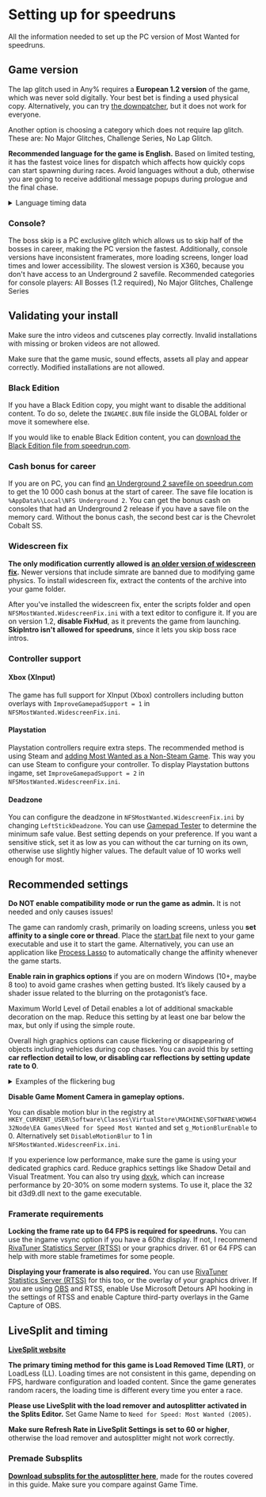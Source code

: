 # Setting up for speedruns

All the information needed to set up the PC version of Most Wanted for speedruns.

## Game version

The lap glitch used in Any% requires a **European 1.2 version** of the game, which was never sold digitally. Your best bet is finding a used physical copy. Alternatively, you can try [the downpatcher](https://www.speedrun.com/nfsmw05/resources/n2lck), but it does not work for everyone.

Another option is choosing a category which does not require lap glitch. These are: No Major Glitches, Challenge Series, No Lap Glitch. 

**Recommended language for the game is English.** Based on limited testing, it has the fastest voice lines for dispatch which affects how quickly cops can start spawning during races. Avoid languages without a dub, otherwise you are going to receive additional message popups during prologue and the final chase.

<details>

<summary>Language timing data</summary>

![Sheet with timing data comparing all dubbed languages](./img/mw-langtest.png)

</details>

### Console?

The boss skip is a PC exclusive glitch which allows us to skip half of the bosses in career, making the PC version the fastest. Additionally, console versions have inconsistent framerates, more loading screens, longer load times and lower accessibility. The slowest version is X360, because you don't have access to an Underground 2 savefile. Recommended categories for console players: All Bosses (1.2 required), No Major Glitches, Challenge Series

## Validating your install

Make sure the intro videos and cutscenes play correctly. Invalid installations with missing or broken videos are not allowed.

Make sure that the game music, sound effects, assets all play and appear correctly. Modified installations are not allowed.

### Black Edition

If you have a Black Edition copy, you might want to disable the additional content. To do so, delete the `INGAMEC.BUN` file inside the GLOBAL folder or move it somewhere else.

If you would like to enable Black Edition content, you can [download the Black Edition file from speedrun.com](https://www.speedrun.com/nfsmw05/resources/cngqz).

### Cash bonus for career

If you are on PC, you can find [an Underground 2 savefile on speedrun.com](https://www.speedrun.com/resourceasset/etuj9) to get the 10 000 cash bonus at the start of career. The save file location is `%AppData%\Local\NFS Underground 2`. You can get the bonus cash on consoles that had an Underground 2 release if you have a save file on the memory card. Without the bonus cash, the second best car is the Chevrolet Cobalt SS.

### Widescreen fix

**The only modification currently allowed is [an older version of widescreen fix](https://www.speedrun.com/nfsmw05/resources/wpwzz).** Newer versions that include simrate are banned due to modifying game physics. To install widescreen fix, extract the contents of the archive into your game folder.

After you've installed the widescreen fix, enter the scripts folder and open `NFSMostWanted.WidescreenFix.ini` with a text editor to configure it. If you are on version 1.2, **disable FixHud**, as it prevents the game from launching. **SkipIntro isn't allowed for speedruns**, since it lets you skip boss race intros.

### Controller support

#### Xbox (XInput)

The game has full support for XInput (Xbox) controllers including button overlays with `ImproveGamepadSupport = 1` in `NFSMostWanted.WidescreenFix.ini`.

#### Playstation

Playstation controllers require extra steps. The recommended method is using Steam and [adding Most Wanted as a Non-Steam Game](https://help.steampowered.com/en/faqs/view/4B8B-9697-2338-40EC). This way you can use Steam to configure your controller. To display Playstation buttons ingame, set `ImproveGamepadSupport = 2` in `NFSMostWanted.WidescreenFix.ini`.

#### Deadzone

You can configure the deadzone in `NFSMostWanted.WidescreenFix.ini` by changing `LeftStickDeadzone`. You can use [Gamepad Tester](https://hardwaretester.com/gamepad) to determine the minimum safe value. Best setting depends on your preference. If you want a sensitive stick, set it as low as you can without the car turning on its own, otherwise use slightly higher values. The default value of 10 works well enough for most.

## Recommended settings

**Do NOT enable compatibility mode or run the game as admin.** It is not needed and only causes issues!

The game can randomly crash, primarily on loading screens, unless you **set affinity to a single core or thread**. Place the [start.bat](https://drive.google.com/file/d/1Jco9bZlcY7VSZjDgInc_F56etrgPNqVY) file next to your game executable and use it to start the game. Alternatively, you can use an application like [Process Lasso](https://bitsum.com/) to automatically change the affinity whenever the game starts.

**Enable rain in graphics options** if you are on modern Windows (10+, maybe 8 too) to avoid game crashes when getting busted. It’s likely caused by a shader issue related to the blurring on the protagonist’s face.

Maximum World Level of Detail enables a lot of additional smackable decoration on the map. Reduce this setting by at least one bar below the max, but only if using the simple route.

Overall high graphics options can cause flickering or disappearing of objects including vehicles during cop chases. You can avoid this by setting **car reflection detail to low, or disabling car reflections by setting update rate to 0**.


<details>
<summary>Examples of the flickering bug</summary>
<Tabs>
    <TabItem value="clip1" label="Clip 1">
<div class="container-169">
<iframe class="responsive-iframe" src="https://www.youtube.com/embed/do80SIT9BZY?si=so-oncPDSqG4f8NU&amp;clip=Ugkxjn5WTOnZK8v311N-t5etCR8NUch8BNtI&amp;clipt=EOzE_gIYrICAAw" title="YouTube video player" loading="lazy" frameBorder="0" allow="accelerometer; autoplay; clipboard-write; encrypted-media; gyroscope; picture-in-picture; web-share" referrerPolicy="strict-origin-when-cross-origin" allowFullScreen></iframe>
</div>
	</TabItem>
    <TabItem value="clip2" label="Clip 2">
<div class="container-169">
<iframe class="responsive-iframe" src="https://www.youtube.com/embed/20nShXoQApw?si=dwRX0tjbQQlwQSpX&amp;clip=UgkxUyK1paOwnLw3hS_pOihII2idBwgMM-lZ&amp;clipt=ENCP9wIYwLv4Ag" title="YouTube video player" loading="lazy" frameBorder="0" allow="accelerometer; autoplay; clipboard-write; encrypted-media; gyroscope; picture-in-picture; web-share" referrerPolicy="strict-origin-when-cross-origin" allowFullScreen></iframe>
</div>
	</TabItem>
    <TabItem value="clip3" label="Clip 3">
<div class="container-169">
<iframe class="responsive-iframe" src="https://www.youtube.com/embed/20nShXoQApw?si=0OqxI_YpYTtDJ62G&amp;clip=UgkxI4QnY3LG-KPoUyRvNOBZeN4wFd5kZKzy&amp;clipt=EJCypwQY0PCnBA" title="YouTube video player" loading="lazy" frameBorder="0" allow="accelerometer; autoplay; clipboard-write; encrypted-media; gyroscope; picture-in-picture; web-share" referrerPolicy="strict-origin-when-cross-origin" allowFullScreen></iframe>
</div>
	</TabItem>
  </Tabs>
</details>

**Disable Game Moment Camera in gameplay options.**

You can disable motion blur in the registry at `HKEY_CURRENT_USER\Software\Classes\VirtualStore\MACHINE\SOFTWARE\WOW6432Node\EA Games\Need for Speed Most Wanted` and set `g_MotionBlurEnable` to 0. Alternatively set `DisableMotionBlur` to 1 in `NFSMostWanted.WidescreenFix.ini`.

If you experience low performance, make sure the game is using your dedicated graphics card. Reduce graphics settings like Shadow Detail and Visual Treatment. You can also try using [dxvk](https://github.com/doitsujin/dxvk/releases), which can increase performance by 20-30% on some modern systems. To use it, place the 32 bit d3d9.dll next to the game executable.

### Framerate requirements

**Locking the frame rate up to 64 FPS is required for speedruns.** You can use the ingame vsync option if you have a 60hz display. If not, I recommend [RivaTuner Statistics Server (RTSS)](https://www.guru3d.com/download/rtss-rivatuner-statistics-server-download/) or your graphics driver. 61 or 64 FPS can help with more stable frametimes for some people.

**Displaying your framerate is also required.** You can use [RivaTuner Statistics Server (RTSS)](https://www.guru3d.com/download/rtss-rivatuner-statistics-server-download/) for this too, or the overlay of your graphics driver. If you are using [OBS](https://obsproject.com/) and RTSS, enable Use Microsoft Detours API hooking in the settings of RTSS and enable Capture third-party overlays in the Game Capture of OBS.

## LiveSplit and timing

**[LiveSplit website](http://livesplit.org/)**

**The primary timing method for this game is Load Removed Time (LRT)**, or LoadLess (LL). Loading times are not consistent in this game, depending on FPS, hardware configuration and loaded content. Since the game generates random racers, the loading time is different every time you enter a race.

**Please use LiveSplit with the load remover and autosplitter activated in the Splits Editor.** Set Game Name to `Need for Speed: Most Wanted (2005)`.

**Make sure Refresh Rate in LiveSplit Settings is set to 60 or higher**, otherwise the load remover and autosplitter might not work correctly.

### Premade Subsplits

**[Download subsplits for the autosplitter here](https://www.speedrun.com/nfsmw05/resources/9vznx)**, made for the routes covered in this guide. Make sure you compare against Game Time.
